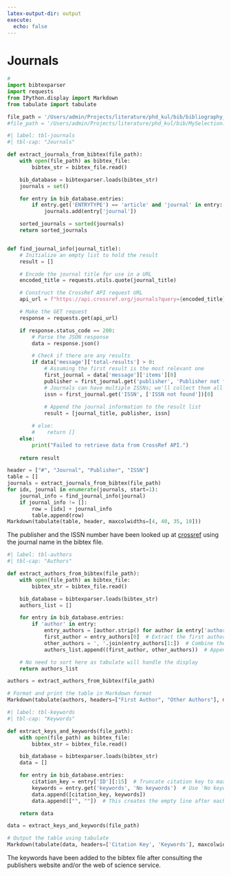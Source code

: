 ```yaml
---
latex-output-dir: output
execute:
  echo: false
---
```


# Journals {#appendix-h}

\fontsize{9}{10}\selectfont

```python
# 
import bibtexparser
import requests
from IPython.display import Markdown
from tabulate import tabulate

file_path = '/Users/admin/Projects/literature/phd_kul/bib/bibliography_citedrive.bib'
#file_path = '/Users/admin/Projects/literature/phd_kul/bib/MySelection.bib'
```

<!-- add journal impact factor (h-score) google scholar scraping? 
merk op Software uitgever is MDPI niet Elsevier, beter zou zijn publisher ophalen
aan de hand van DOI -->

```python
#| label: tbl-journals
#| tbl-cap: "Journals"

def extract_journals_from_bibtex(file_path):
    with open(file_path) as bibtex_file:
        bibtex_str = bibtex_file.read()

    bib_database = bibtexparser.loads(bibtex_str)
    journals = set()

    for entry in bib_database.entries:
        if entry.get('ENTRYTYPE') == 'article' and 'journal' in entry:
            journals.add(entry['journal'])

    sorted_journals = sorted(journals)
    return sorted_journals


def find_journal_info(journal_title):
    # Initialize an empty list to hold the result
    result = []

    # Encode the journal title for use in a URL
    encoded_title = requests.utils.quote(journal_title)

    # Construct the CrossRef API request URL
    api_url = f"https://api.crossref.org/journals?query={encoded_title}"

    # Make the GET request
    response = requests.get(api_url)

    if response.status_code == 200:
        # Parse the JSON response
        data = response.json()

        # Check if there are any results
        if data['message']['total-results'] > 0:
            # Assuming the first result is the most relevant one
            first_journal = data['message']['items'][0]
            publisher = first_journal.get('publisher', 'Publisher not found')
            # Journals can have multiple ISSNs; we'll collect them all
            issn = first_journal.get('ISSN', ['ISSN not found'])[0]
        
            # Append the journal information to the result list
            result = [journal_title, publisher, issn]

        # else:
        #    return []
    else:
        print("Failed to retrieve data from CrossRef API.")
    
    return result

header = ["#", "Journal", "Publisher", "ISSN"]
table = []
journals = extract_journals_from_bibtex(file_path)
for idx, journal in enumerate(journals, start=1):
    journal_info = find_journal_info(journal)
    if journal_info != []:
        row = [idx] + journal_info
        table.append(row)
Markdown(tabulate(table, header, maxcolwidths=[4, 40, 35, 10]))
```

The publisher and the ISSN number have been looked up at [crossref](https://www.crossref.org) using the journal name in the bibtex file.

```python
#| label: tbl-authors
#| tbl-cap: "Authors"

def extract_authors_from_bibtex(file_path):
    with open(file_path) as bibtex_file:
        bibtex_str = bibtex_file.read()

    bib_database = bibtexparser.loads(bibtex_str)
    authors_list = []

    for entry in bib_database.entries:
        if 'author' in entry:
            entry_authors = [author.strip() for author in entry['author'].split(' and ')]
            first_author = entry_authors[0]  # Extract the first author
            other_authors = ', '.join(entry_authors[1:])  # Combine the remaining authors
            authors_list.append((first_author, other_authors))  # Append as a tuple

    # No need to sort here as tabulate will handle the display
    return authors_list

authors = extract_authors_from_bibtex(file_path)

# Format and print the table in Markdown format
Markdown(tabulate(authors, headers=["First Author", "Other Authors"], maxcolwidths=[40, 50]))
```

\newpage
```python
#| label: tbl-keywords
#| tbl-cap: "Keywords"

def extract_keys_and_keywords(file_path):
    with open(file_path) as bibtex_file:
        bibtex_str = bibtex_file.read()

    bib_database = bibtexparser.loads(bibtex_str)
    data = []

    for entry in bib_database.entries:
        citation_key = entry['ID'][:15]  # Truncate citation key to max 15 characters
        keywords = entry.get('keywords', 'No keywords')  # Use 'No keywords' if not present
        data.append([citation_key, keywords])
        data.append(["", ""])  # This creates the empty line after each entry

    return data

data = extract_keys_and_keywords(file_path)

# Output the table using tabulate
Markdown(tabulate(data, headers=['Citation Key', 'Keywords'], maxcolwidths=[20, 55]))
```

The keywords have been added to the bibtex file after consulting the publishers website and/or the web of science service.

\fontsize{11}{12}\selectfont